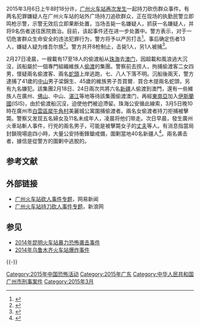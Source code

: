 {{otheruse|subject=2015年3月6日广州火车站暴力袭击事件|other=2014年5月6日广州火车站暴力袭击事件|广州火车站暴力袭击事件}}
{{UTC+8}}
{{Infobox civilian attack
|title=2015年3月6日广州火车站暴力袭击事件
|map=
|map_caption=
|location={{PRC}}[[广东省|广东省]][[广州市|广州市]][[广州火车站|广州火车站]]
|date=2015年3月6日
|time=約8时18分
|timezone=[[UTC+8|UTC+8]]
|target=不特定[[平民|平民]]
|motive=
|type=
|weapontitle=
|weapons=
|fatalities=1人（嫌疑人）
|injuries=9人<ref>{{Cite web |title=广州火车站有人持刀砍伤群众 一人被警方击毙 |url=http://news.ifeng.com/a/20150306/43284275_0.shtml#_zbs_baidu_xk |access-date=2015-07-17 |date=2015-03-06 |publisher=广州市公安局 |language=zh |archive-url=https://web.archive.org/web/20150402164814/http://news.ifeng.com/a/20150306/43284275_0.shtml#_zbs_baidu_xk |archive-date=2015-04-02 |dead-url=no}}</ref>
|victim=
|perp=
|susperp=
|numpar
|dfen=
}}

2015年3月6日上午8时18分许，[[广州火车站|广州火车站]][[广州火车站暴力袭击事件|再次发生]]一起持刀砍伤群众事件。有两名犯罪嫌疑人在广州火车站的站外广场持刀追砍群众，正在现场的执勤民警立即鸣枪示警，示警无效后立即果断处置，当场击毙一名嫌疑人，抓获一名嫌疑人，并将9名伤者送往医院救治。目前，该起事件还在进一步处置中。警方表示，对于一切危害群众生命安全的违法犯罪行为，警方将予以严厉打击<ref>{{Cite web |title=广州火车站砍人事件：现场封锁已解除 秩序正常 |url=http://www.chinanews.com/fz/2015/03-06/7107413.shtml |access-date=2015-07-17 |date=2015-03-06 |publisher=[[中国新闻网|中国新闻网]] |language=zh |archive-date=2021-10-04 |archive-url=https://web.archive.org/web/20211004025416/http://www.chinanews.com/fz/2015/03-06/7107413.shtml }}</ref>。事后确定伤者13人，嫌疑人疑为维吾尔族<ref>{{Cite web |title=广州火车站两名砍人疑犯被指均为新疆维吾尔族人 |url=http://cn.rfi.fr/%E4%B8%AD%E5%9B%BD/20150306-%E5%B9%BF%E5%B7%9E%E7%81%AB%E8%BD%A6%E7%AB%99%E4%B8%A4%E5%90%8D%E7%A0%8D%E4%BA%BA%E7%96%91%E7%8A%AF%E8%A2%AB%E6%8C%87%E5%9D%87%E4%B8%BA%E6%96%B0%E7%96%86%E7%BB%B4%E5%90%BE%E5%B0%94%E6%97%8F%E4%BA%BA/ |access-date=2015-07-17 |date=2015-03-06 |publisher=[[法国国际广播电台|法国国际广播电台]] |language=zh |archive-url=https://web.archive.org/web/20150721060741/http://cn.rfi.fr/%E4%B8%AD%E5%9B%BD/20150306-%E5%B9%BF%E5%B7%9E%E7%81%AB%E8%BD%A6%E7%AB%99%E4%B8%A4%E5%90%8D%E7%A0%8D%E4%BA%BA%E7%96%91%E7%8A%AF%E8%A2%AB%E6%8C%87%E5%9D%87%E4%B8%BA%E6%96%B0%E7%96%86%E7%BB%B4%E5%90%BE%E5%B0%94%E6%97%8F%E4%BA%BA/ |archive-date=2015-07-21 |dead-url=no}}</ref>。警方共开8枪制止，击毙1人，另1人被捕<ref>{{Cite web |title=廣州血案兇嫌 偷渡想加入IS |url=https://tw.appledaily.com/international/20150309/COBRKIASFBS65PL7BICG2JPRW4/ |access-date=2015-07-17 |date=2015-03-09 |publisher=台湾苹果日报 |language=zh-tw |archive-date=2021-10-04 |archive-url=https://web.archive.org/web/20211004023926/https://tw.appledaily.com/international/20150309/COBRKIASFBS65PL7BICG2JPRW4/ }}</ref>。

2月27日凌晨，一艘載有17至18人的偷渡船从[[珠海|珠海]]去[[澳门|澳门]]，因超載和風浪過大沉沒，該船屬於一個專門組織維族人[[偷渡|偷渡]]的集團。警察前去捞人，拘捕偷渡客二女四男，懷疑兩名偷渡客、兩名[[蛇頭|蛇頭]]上岸逃跑，七、八人下落不明。沉船後兩天，警方逮捕了41歲的[[中山市|中山]]男子梁錦生、45歲的維族男子吾買爾．買合木提兩名蛇頭，另有九名嫌犯。該集團2月18日、24日兩次共將六名[[新疆|新疆]]人偷渡到澳門，還有一些維族人在廣州、[[佛山|佛山]]、中山、[[湛江|湛江]]等地等待該集團偷渡澳门，再經[[東南亞|東南亞]]加入[[伊斯蘭國|伊斯蘭國]](ISIS)，由於偷渡船沉沒，迫使他們被迫滯留。珠海公安循此線索，3月5日晚10時在廣州市[[白雲區|白雲區]][[犀牛角村|犀牛角村]]美麗城公寓圍捕偷渡者。兩名女偷渡者持刀拒捕被擊斃。警察又发现五名婦女及11名未成年人，凌晨将他们带走。次日早晨，發生廣州火車站斬人事件，行兇的兩名男子，可能是被擊斃女子的[[丈夫|丈夫]]等人。有消息指當局封鎖現場逾四小時，大量公安持衝鋒鎗戒備，圍剿當地40名新疆人<ref>{{Cite web |title=廣州車站砍人內幕 維族投奔IS被剿報復 |url=http://www.worldjournal.com/2661629/article-%E5%BB%A3%E5%B7%9E%E8%BB%8A%E7%AB%99%E7%A0%8D%E4%BA%BA%E5%85%A7%E5%B9%95-%E7%B6%AD%E6%97%8F%E6%8A%95%E5%A5%94is%E8%A2%AB%E5%89%BF%E5%A0%B1%E5%BE%A9/?ref=%E8%A6%81%E9%97%BB&npg=2 |access-date=2015-07-17 |publisher=[[世界日報_(北美)|世界日报]] |language=zh |archive-url=https://archive.is/20150309083432/http://www.worldjournal.com/2661629/article-%E5%BB%A3%E5%B7%9E%E8%BB%8A%E7%AB%99%E7%A0%8D%E4%BA%BA%E5%85%A7%E5%B9%95-%E7%B6%AD%E6%97%8F%E6%8A%95%E5%A5%94is%E8%A2%AB%E5%89%BF%E5%A0%B1%E5%BE%A9/?ref=%E8%A6%81%E9%97%BB&npg=2 |archive-date=2015-03-09 |dead-url=no}}</ref>。兩名袭击者，據信是從警方的圍剿中逃脫的。

== 参考文献 ==
{{Reflist|2}}

== 外部链接 ==
* [http://news.163.com/smart/0/912/1.html 广州火车站砍人事件专题]{{Wayback|url=http://news.163.com/smart/0/912/1.html |date=20150416125633 }}，网易新闻
* [http://gd.sina.com.cn/news/zt/gzkr0506/index.shtml 广州火车站持刀砍人事件专题]{{Wayback|url=http://gd.sina.com.cn/news/zt/gzkr0506/index.shtml |date=20150413233952 }}，新浪网

== 参见 ==
* [[2014年昆明火车站暴力恐怖袭击事件|2014年昆明火车站暴力恐怖袭击事件]]
* [[2014年乌鲁木齐火车站爆炸事件|2014年乌鲁木齐火车站爆炸事件]]

{{-}}
{{新疆问题}}
{{Subject bar
|portal1 = 恐怖主義
|portal2 = 中华人民共和国
}}


[[Category:2015年中国恐怖活动|Category:2015年中国恐怖活动]]
[[Category:2015年广东|Category:2015年广东]]
[[Category:中华人民共和国广州市刑事案件|Category:中华人民共和国广州市刑事案件]]
[[Category:2015年3月|Category:2015年3月]]